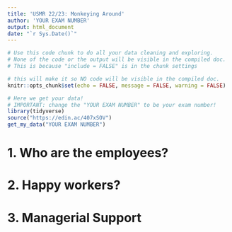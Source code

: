 ---
title: 'USMR 22/23: Monkeying Around'
author: 'YOUR EXAM NUMBER'
output: html_document
date: "`r Sys.Date()`"
---

```{r setup, include=FALSE}
# Use this code chunk to do all your data cleaning and exploring.
# None of the code or the output will be visible in the compiled doc. 
# This is because "include = FALSE" is in the chunk settings 

# this will make it so NO code will be visible in the compiled doc.
knitr::opts_chunk$set(echo = FALSE, message = FALSE, warning = FALSE)

# Here we get your data!
# IMPORTANT: change the "YOUR EXAM NUMBER" to be your exam number!  
library(tidyverse)
source("https://edin.ac/407xSOV")
get_my_data("YOUR EXAM NUMBER")


```


# 1. Who are the employees?





# 2. Happy workers?





# 3. Managerial Support




